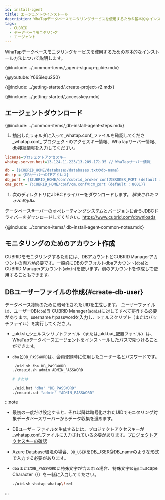 ```yaml
---
id: install-agent
title: エージェントのインストール
description: WhaTapデータベースモニタリングサービスを使用するための基本的なインストール方法について説明します。
tags:
  - CUBRID
  - データベースモニタリング
  - エージェント
---
```



WhaTapデータベースモニタリングサービスを使用するための基本的なインストール方法について説明します。

{@include: ../common-items/_agent-signup-guide.mdx}  

{@youtube: Y66Siequ2S0}

{@include: ../getting-started/_create-project-v2.mdx}  

{@include: ../getting-started/_accesskey.mdx}

## エージェントダウンロード

{@include: ../common-items/_db-install-agent-steps.mdx}

1.  抽出したフォルダに入って_whatap.conf_ファイルを確認してくださ_whatap.conf_ プロジェクトのアクセスキー情報、WhaTapサーバー情報、db接続情報を入力してください。

```ini title='whatap.conf'
license=プロジェクトアクセスキー
whatap.server.host=13.124.11.223/13.209.172.35 // WhaTapサーバー情報

db = {$CUBRID_HOME/databases/databases.txtのdb-name}
db_ip = {DBサーバーのIPアドレス}
db_port = {$CUBRID_HOME/conf/cubrid_broker.confのBROKER_PORT (default : 33000)}
cms_port = {$CUBRID_HOME/conf/cm.confのcm_port (default : 8001)}
```

1.  次のディレクトリにJDBCドライバーをダウンロードします。 _解凍されたフォルダ/jdbc_

  データベースサーバーのオペレーティングシステムとバージョンに合うJDBCドライバーをダウンロードしてください。https://www.cubrid.com/downloads

<!-- 공통 Notes -->

{@include: ../common-items/_db-install-agent-common-notes.mdx}

## モニタリングのためのアカウント作成

CUBRIDをモニタリングするためには、DBアカウントとCUBRID Managerアカウントの両方が必要です。一般的にDBのデフォルトdbaアカウント(`dba`)とCUBRID Managerアカウント(`admin`)を使います。別のアカウントを作成して使用することもできます。

## DBユーザーファイルの作成{#create-db-user}

データベース接続のために暗号化されたUIDを生成します。 ユーザーファイルは、ユーザーDB(`dba`)와 CUBRID Manager(`admin`)に対してすべて実行する必要があります。usernameとpasswordを入力し、シェルスクリプト（またはバッチファイル）を実行してください。 

-   _uid.sh_シェルスクリプトファイル（または_uid.bat_配置ファイル）は、WhaTapデータベースエージェントをインストールしたパスで見つけることができます。

-   `dba`と`DB_PASSWORD`は、会員登録時に使用したユーザー名とパスワードです。

    ```bash title='uid.sh | uid.bat'
    ./uid.sh dba DB_PASSWORD
    ./cmsuid.sh admin ADMIN_PASSWORD

    # または

    ./uid.bat "dba" "DB_PASSWORD"
    ./cmsuid.bat "admin" "ADMIN_PASSWORD"
    ```

:::note

-   最初の一度だけ設定すると、それ以降は暗号化されたUIDでモニタリング対象データベースサーバーからデータ収集を進めます。
-   DBユーザー ファイルを生成するには、プロジェクトアクセスキーが_whatap.conf_ファイルに入力されている必要があります。[プロジェクトアクセスキーの確認](#check-accesskey)
-   Azure Database環境の場合、`DB_USER`をDB_USER@DB_nameのような形式で入力する必要があります。
-   `dba`または`DB_PASSWORD`に特殊文字が含まれる場合、特殊文字の前にEscape Character（\\）を一緒に入力してください。

    ```bash title='예시'
    ./uid.sh whatap whatap\!pwd
    ```

:::
